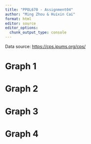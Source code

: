 ```yaml
---
title: "PPOL670 - Assignment04"
author: "Ming Zhou & Huixin Cai"
format: html
editor: source
editor_options: 
  chunk_output_type: console
---
```


Data source: [https://cps.ipums.org/cps/](https://cps.ipums.org/cps/)

# Graph 1

# Graph 2

# Graph 3

# Graph 4